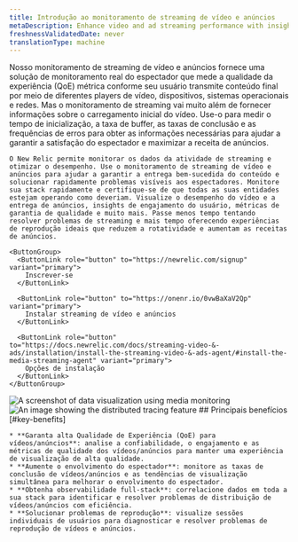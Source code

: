 ```yaml
---
title: Introdução ao monitoramento de streaming de vídeo e anúncios
metaDescription: Enhance video and ad streaming performance with insights into quality of experience (QoE) metrics.
freshnessValidatedDate: never
translationType: machine
---
```


<SideBySide>
  <Side>
    Nosso monitoramento de streaming de vídeo e anúncios fornece uma solução de monitoramento real do espectador que mede a qualidade da experiência (QoE) métrica conforme seu usuário transmite conteúdo final por meio de diferentes players de vídeo, dispositivos, sistemas operacionais e redes. Mas o monitoramento de streaming vai muito além de fornecer informações sobre o carregamento inicial do vídeo. Use-o para medir o tempo de inicialização, a taxa de buffer, as taxas de conclusão e as frequências de erros para obter as informações necessárias para ajudar a garantir a satisfação do espectador e maximizar a receita de anúncios.

    O New Relic permite monitorar os dados da atividade de streaming e otimizar o desempenho. Use o monitoramento de streaming de vídeo e anúncios para ajudar a garantir a entrega bem-sucedida do conteúdo e solucionar rapidamente problemas visíveis aos espectadores. Monitore sua stack rapidamente e certifique-se de que todas as suas entidades estejam operando como deveriam. Visualize o desempenho do vídeo e a entrega de anúncios, insights de engajamento do usuário, métricas de garantia de qualidade e muito mais. Passe menos tempo tentando resolver problemas de streaming e mais tempo oferecendo experiências de reprodução ideais que reduzem a rotatividade e aumentam as receitas de anúncios.

    <ButtonGroup>
      <ButtonLink role="button" to="https://newrelic.com/signup" variant="primary">
        Inscrever-se
      </ButtonLink>

      <ButtonLink role="button" to="https://onenr.io/0vwBaXaV2Qp" variant="primary">
        Instalar streaming de vídeo e anúncios
      </ButtonLink>

      <ButtonLink role="button" to="https://docs.newrelic.com/docs/streaming-video-&-ads/installation/install-the-streaming-video-&-ads-agent/#install-the-media-streaming-agent" variant="primary">
        Opções de instalação
      </ButtonLink>
    </ButtonGroup>
  </Side>

  <Side>
    <img title="Visualizing data" alt="A screenshot of data visualization using media monitoring" src="/images/media-overview-1.webp" />
  </Side>
</SideBySide>

<SideBySide>
  <Side>
    <img title="Real User Monitoring with New Relic" alt="An image showing the distributed tracing feature" src="/images/media-video-1.webp" />
  </Side>

  <Side>
    ## Principais benefícios [#key-benefits]

    * **Garanta alta Qualidade de Experiência (QoE) para vídeos/anúncios**: analise a confiabilidade, o engajamento e as métricas de qualidade dos vídeos/anúncios para manter uma experiência de visualização de alta qualidade.
    * **Aumente o envolvimento do espectador**: monitore as taxas de conclusão de vídeos/anúncios e as tendências de visualização simultânea para melhorar o envolvimento do espectador.
    * **Obtenha observabilidade full-stack**: correlacione dados em toda a sua stack para identificar e resolver problemas de distribuição de vídeos/anúncios com eficiência.
    * **Solucionar problemas de reprodução**: visualize sessões individuais de usuários para diagnosticar e resolver problemas de reprodução de vídeos e anúncios.
  </Side>
</SideBySide>
